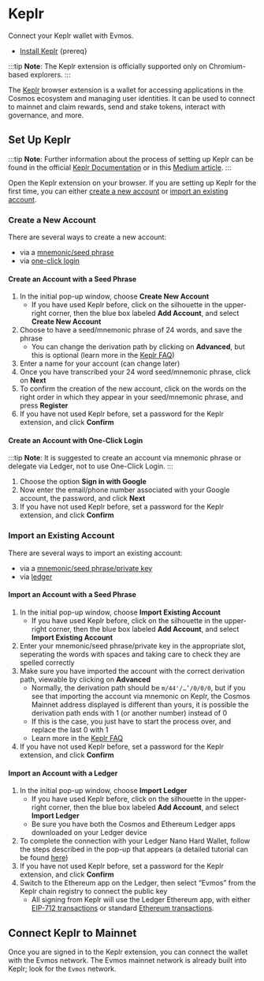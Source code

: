 
# Keplr

Connect your Keplr wallet with Evmos. 

- [Install Keplr](https://www.keplr.app/) {prereq}

:::tip
**Note**: The Keplr extension is officially supported only on Chromium-based explorers.
:::


The [Keplr](https://www.keplr.app/) browser extension is a wallet for accessing applications in the Cosmos ecosystem and managing user identities. It can be used to connect to <ProjectValue keyword="name" /> mainnet and claim rewards, send and stake tokens, interact with governance, and more.

## Set Up Keplr

:::tip
**Note**: Further information about the process of setting up Keplr can be found in the official [Keplr Documentation](https://keplr.crunch.help/getting-started) or in this [Medium article](https://medium.com/chainapsis/how-to-use-keplr-wallet-40afc80907f6).
:::

Open the Keplr extension on your browser. If you are setting up Keplr for the first time, you can either [create a new account](#create-a-new-account) or [import an existing account](#import-an-existing-account).

### Create a New Account

There are several ways to create a new account:

- via a [mnemonic/seed phrase](#create-an-account-with-a-seed-phrase)
- via [one-click login](#create-an-account-with-one-click-login)

#### Create an Account with a Seed Phrase

1. In the initial pop-up window, choose **Create New Account**
    - If you have used Keplr before, click on the silhouette in the upper-right corner, then the blue box labeled **Add Account**, and select **Create New Account**
2. Choose to have a seed/mnemonic phrase of 24 words, and save the phrase
    - You can change the derivation path by clicking on **Advanced**, but this is optional (learn more in the [Keplr FAQ](https://faq.keplr.app/))
3. Enter a name for your account (can change later)
4. Once you have transcribed your 24 word seed/mnemonic phrase, click on **Next**
5. To confirm the creation of the new account, click on the words on the right order in which they appear in your seed/mnemonic phrase, and press **Register**
6. If you have not used Keplr before, set a password for the Keplr extension, and click **Confirm**

#### Create an Account with One-Click Login

:::tip
**Note**: It is suggested to create an account via mnemonic phrase or delegate via Ledger, not to use One-Click Login.
:::

1. Choose the option **Sign in with Google**
2. Now enter the email/phone number associated with your Google account, the password, and click **Next**
3. If you have not used Keplr before, set a password for the Keplr extension, and click **Confirm**

### Import an Existing Account

There are several ways to import an existing account:

- via a [mnemonic/seed phrase/private key](#import-an-account-with-a-seed-phrase)
- via [ledger](#import-an-account-with-a-ledger)

#### Import an Account with a Seed Phrase

1. In the initial pop-up window, choose **Import Existing Account**
    - If you have used Keplr before, click on the silhouette in the upper-right corner, then the blue box labeled **Add Account**, and select **Import Existing Account**
2. Enter your mnemonic/seed phrase/private key in the appropriate slot, seperating the words with spaces and taking care to check they are spelled correctly
3. Make sure you have imported the account with the correct derivation path, viewable by clicking on **Advanced**
    - Normally, the derivation path should be `m/44'/…’/0/0/0`, but if you see that importing the account via mnemonic on Keplr, the Cosmos Mainnet address displayed is different than yours, it is possible the derivation path ends with 1 (or another number) instead of 0
    - If this is the case, you just have to start the process over, and replace the last 0 with 1
    - Learn more in the [Keplr FAQ](https://faq.keplr.app/)
4. If you have not used Keplr before, set a password for the Keplr extension, and click **Confirm**

#### Import an Account with a Ledger

1. In the initial pop-up window, choose **Import Ledger**
   - If you have used Keplr before, click on the silhouette in the upper-right corner, then the blue box labeled **Add Account**, and select **Import Ledger**
   - Be sure you have both the Cosmos and Ethereum Ledger apps downloaded on your Ledger device
2. To complete the connection with your Ledger Nano Hard Wallet, follow the steps described in the pop-up that appears (a detailed tutorial can be found [here](https://medium.com/chainapsis/how-to-use-ledger-nano-hardware-wallet-with-keplr-9ea7f07826c2))
3. If you have not used Keplr before, set a password for the Keplr extension, and click **Confirm**
4. Switch to the Ethereum app on the Ledger, then select “Evmos” from the Keplr chain registry to connect the public key
   - All signing from Keplr will use the Ledger Ethereum app, with either [EIP-712 transactions](https://eips.ethereum.org/EIPS/eip-712) or standard [Ethereum transactions](https://ethereum.org/en/developers/docs/transactions/).

## Connect Keplr to Mainnet

Once you are signed in to the Keplr extension, you can connect the wallet with the Evmos network. The Evmos mainnet network is already built into Keplr; look for the `Evmos` network.